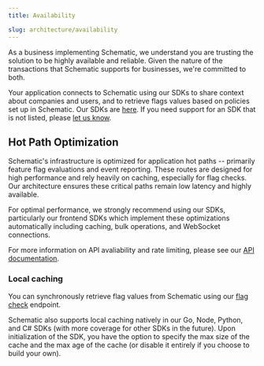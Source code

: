 ```yaml
---
title: Availability

slug: architecture/availability
---
```



As a business implementing Schematic, we understand you are trusting the solution to be highly available and reliable. Given the nature of the transactions that Schematic supports for businesses, we're committed to both. 

Your application connects to Schematic using our SDKs to share context about companies and users, and to retrieve flags values based on policies set up in Schematic. Our SDKs are [here](/developer_resources/sdks/go). If you need support for an SDK that is not listed, please [let us know](https://roadmap.schematichq.com/roadmap).

## Hot Path Optimization

Schematic's infrastructure is optimized for application hot paths -- primarily feature flag evaluations and event reporting. These routes are designed for high performance and rely heavily on caching, especially for flag checks. Our architecture ensures these critical paths remain low latency and highly available.

<Info>
For optimal performance, we strongly recommend using our SDKs, particularly our frontend SDKs which implement these optimizations automatically including caching, bulk operations, and WebSocket connections.
</Info>

For more information on API avaliability and rate limiting, please see our [API documentation](/api-reference/rate_limiting).

### Local caching

You can synchronously retrieve flag values from Schematic using our [flag check](https://docs.schematichq.com/api-reference/features/check-flag) endpoint.

Schematic also supports local caching natively in our Go, Node, Python, and C# SDKs (with more coverage for other SDKs in the future). Upon initialization of the SDK, you have the option to specify the max size of the cache and the max age of the cache (or disable it entirely if you choose to build your own).
